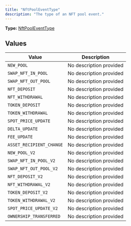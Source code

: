 ```yaml
---
title: "NftPoolEventType"
description: "The type of an NFT pool event."
---
```


**Type:** [NftPoolEventType](/api-reference/types/nftpooleventtype)

## Values

| Value | Description |
|-------|-------------|
| `NEW_POOL` | No description provided |
| `SWAP_NFT_IN_POOL` | No description provided |
| `SWAP_NFT_OUT_POOL` | No description provided |
| `NFT_DEPOSIT` | No description provided |
| `NFT_WITHDRAWAL` | No description provided |
| `TOKEN_DEPOSIT` | No description provided |
| `TOKEN_WITHDRAWAL` | No description provided |
| `SPOT_PRICE_UPDATE` | No description provided |
| `DELTA_UPDATE` | No description provided |
| `FEE_UPDATE` | No description provided |
| `ASSET_RECIPIENT_CHANGE` | No description provided |
| `NEW_POOL_V2` | No description provided |
| `SWAP_NFT_IN_POOL_V2` | No description provided |
| `SWAP_NFT_OUT_POOL_V2` | No description provided |
| `NFT_DEPOSIT_V2` | No description provided |
| `NFT_WITHDRAWAL_V2` | No description provided |
| `TOKEN_DEPOSIT_V2` | No description provided |
| `TOKEN_WITHDRAWAL_V2` | No description provided |
| `SPOT_PRICE_UPDATE_V2` | No description provided |
| `OWNERSHIP_TRANSFERRED` | No description provided |

